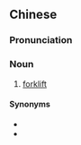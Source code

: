 {{also|叉车}}
==Chinese==
{{zh-forms|s=叉车}}

===Pronunciation===
{{zh-pron
|m=chāchē
|c=caa1 ce1
|cat=n
}}

===Noun===
{{zh-noun}}

# [[forklift]]

====Synonyms====
* {{zh-l|鏟車}}
* {{zh-l|堆高機}}